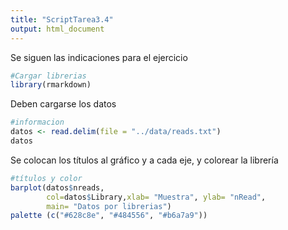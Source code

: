 ```yaml
---
title: "ScriptTarea3.4"
output: html_document
---
```


Se siguen las indicaciones para el ejercicio

```r
#Cargar librerias
library(rmarkdown)
```

Deben cargarse los datos
```r
#informacion
datos <- read.delim(file = "../data/reads.txt")
datos
```

Se colocan los títulos al gráfico y a cada eje, y colorear la librería
```r
#títulos y color
barplot(datos$nreads, 
        col=datos$Library,xlab= "Muestra", ylab= "nRead", 
        main= "Datos por librerias")
palette (c("#628c8e", "#484556", "#b6a7a9"))
```
